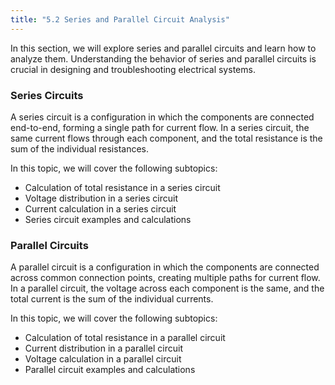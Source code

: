 ```yaml
---
title: "5.2 Series and Parallel Circuit Analysis"
---
```


In this section, we will explore series and parallel circuits and learn how to analyze them. Understanding the behavior of series and parallel circuits is crucial in designing and troubleshooting electrical systems.

### Series Circuits

A series circuit is a configuration in which the components are connected end-to-end, forming a single path for current flow. In a series circuit, the same current flows through each component, and the total resistance is the sum of the individual resistances.

In this topic, we will cover the following subtopics:

- Calculation of total resistance in a series circuit
- Voltage distribution in a series circuit
- Current calculation in a series circuit
- Series circuit examples and calculations

### Parallel Circuits

A parallel circuit is a configuration in which the components are connected across common connection points, creating multiple paths for current flow. In a parallel circuit, the voltage across each component is the same, and the total current is the sum of the individual currents.

In this topic, we will cover the following subtopics:

- Calculation of total resistance in a parallel circuit
- Current distribution in a parallel circuit
- Voltage calculation in a parallel circuit
- Parallel circuit examples and calculations
